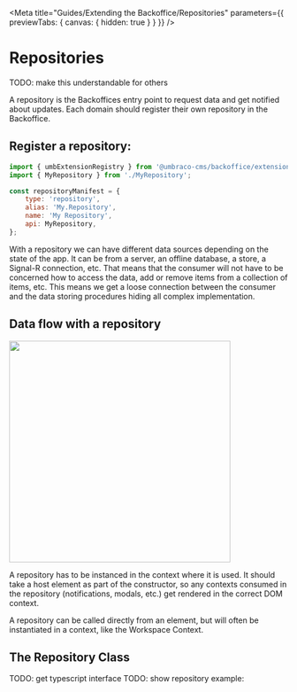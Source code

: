 
<Meta title="Guides/Extending the Backoffice/Repositories" parameters={{ previewTabs: { canvas: { hidden: true } } }} />

# Repositories

TODO: make this understandable for others

A repository is the Backoffices entry point to request data and get notified about updates. Each domain should register their own repository in the Backoffice.

## Register a repository:

```js
import { umbExtensionRegistry } from '@umbraco-cms/backoffice/extension-registry';
import { MyRepository } from './MyRepository';

const repositoryManifest = {
	type: 'repository',
	alias: 'My.Repository',
	name: 'My Repository',
	api: MyRepository,
};
```

With a repository we can have different data sources depending on the state of the app. It can be from a server, an offline database, a store, a Signal-R connection, etc. That means that the consumer will not have to be concerned how to access the data, add or remove items from a collection of items, etc. This means we get a loose connection between the consumer and the data storing procedures hiding all complex implementation.

## Data flow with a repository

<img src="docs/data-flow.svg" width="400" />

A repository has to be instanced in the context where it is used. It should take a host element as part of the constructor, so any contexts consumed in the repository (notifications, modals, etc.) get rendered in the correct DOM context.

A repository can be called directly from an element, but will often be instantiated in a context, like the Workspace Context.

## The Repository Class

TODO: get typescript interface
TODO: show repository example:
